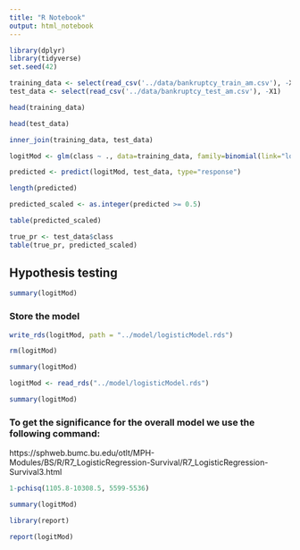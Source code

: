 ```yaml
---
title: "R Notebook"
output: html_notebook
---
```


```r
library(dplyr)
library(tidyverse)
set.seed(42)
```


```r
training_data <- select(read_csv('../data/bankruptcy_train_am.csv'), -X1)
test_data <- select(read_csv('../data/bankruptcy_test_am.csv'), -X1)
```

```r
head(training_data)
```
```r
head(test_data)
```

```r
inner_join(training_data, test_data)
```

```r
logitMod <- glm(class ~ ., data=training_data, family=binomial(link="logit"))

```

```r
predicted <- predict(logitMod, test_data, type="response")
```

```r
length(predicted)
```

```r
predicted_scaled <- as.integer(predicted >= 0.5)
```

```r
table(predicted_scaled)
```

```r
true_pr <- test_data$class
table(true_pr, predicted_scaled)
```

## Hypothesis testing
```r
summary(logitMod)
```

### Store the model
```r
write_rds(logitMod, path = "../model/logisticModel.rds")
```


```r
rm(logitMod)
```


```r
summary(logitMod)
```


```r
logitMod <- read_rds("../model/logisticModel.rds")
```

```r
summary(logitMod)
```


### To get the significance for the overall model we use the following command:
https://sphweb.bumc.bu.edu/otlt/MPH-Modules/BS/R/R7_LogisticRegression-Survival/R7_LogisticRegression-Survival3.html

```r
1-pchisq(1105.8-10308.5, 5599-5536)
```

```r
summary(logitMod)
```


```r
library(report)
```

```r
report(logitMod)
```

